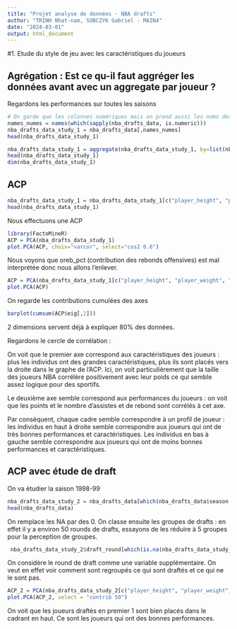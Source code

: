 ```yaml
---
title: "Projet analyse de données - NBA drafts"
author: "TRINH Nhat-nam, SOBCZYK Gabriel - MAIN4"
date: "2024-03-01"
output: html_document
---
```

#1. Etude du style de jeu avec les caractéristiques du joueurs

## Agrégation : Est ce qu-il faut aggréger les données avant avec un aggregate par joueur ?

Regardons les performances sur toutes les saisons

```r
# On garde que les colonnes numériques mais on prend aussi les noms des joueurs
names_numes = names(which(sapply(nba_drafts_data, is.numeric)))
nba_drafts_data_study_1 = nba_drafts_data[,names_numes]
head(nba_drafts_data_study_1)
```

```r
nba_drafts_data_study_1 = aggregate(nba_drafts_data_study_1, by=list(nba_drafts_data$player_name), FUN=mean)
head(nba_drafts_data_study_1)
dim(nba_drafts_data_study_1)
```

## ACP 

```r
nba_drafts_data_study_1 = nba_drafts_data_study_1[c("player_height", "player_weight", "pts", "reb", "ast", "oreb_pct", "dreb_pct")]
head(nba_drafts_data_study_1)
```

Nous effectuons une ACP

```r
library(FactoMineR)
ACP = PCA(nba_drafts_data_study_1)
plot.PCA(ACP, choix="varcor", select="cos2 0.6")
```

Nous voyons que oreb_pct (contribution des rebonds offensives) est mal interprétée donc nous allons l'enlever.

```r
ACP = PCA(nba_drafts_data_study_1[c("player_height", "player_weight", "pts", "reb", "ast","dreb_pct")])
plot.PCA(ACP)
```

On regarde les contributions cumulées des axes

```r
barplot(cumsum(ACP$eig[,2]))
```

2 dimensions servent déjà à expliquer 80% des données.

Regardons le cercle de corrélation :

On voit que le premier axe correspond aux caractéristiques des joueurs : plus les individus ont des grandes caractéristiques, plus ils sont placés vers la droite dans le graphe de l'ACP. Ici, on voit particulièrement que la taille des joueurs NBA corrélère positivement avec leur poids ce qui semble assez logique pour des sportifs.

Le deuxième axe semble correspond aux performances du joueurs : on voit que les points et le nombre d'assistes et de rebond sont corrélés à cet axe.

Par conséquent, chaque cadre semble correspondre à un profil de joueur : les individus en haut à droite semble correspondre aux joueurs qui ont de très bonnes performances et caractéristiques. Les individus en bas à gauche semble correspondre aux joueurs qui ont de moins bonnes performances et caractéristiques.


## ACP avec étude de draft

On va étudier la saison 1998-99
```r
nba_drafts_data_study_2 = nba_drafts_data[which(nba_drafts_data$season == "1998-99"),]
head(nba_drafts_data)
```
On remplace les NA par des 0.
On classe ensuite les groupes de drafts : en effet il y a environ 50 rounds de drafts, essayons de les réduire à 5 groupes pour la perception de groupes.

```r
 nba_drafts_data_study_2$draft_round[which(is.na(nba_drafts_data_study_2$draft_round))] = -1
```

On considère le round de draft comme une variable supplémentaire. On veut en effet voir comment sont regroupés ce qui sont draftés et ce qui ne le sont pas.
```r
ACP_2 = PCA(nba_drafts_data_study_2[c("player_height", "player_weight", "pts", "reb", "ast","dreb_pct", "draft_round")], quali.sup=7)
plot.PCA(ACP_2, select = "contrib 50")
```
On voit que les joueurs draftés en premier 1 sont bien placés dans le cadrant en haut. Ce sont les joueurs qui ont des bonnes performances.
